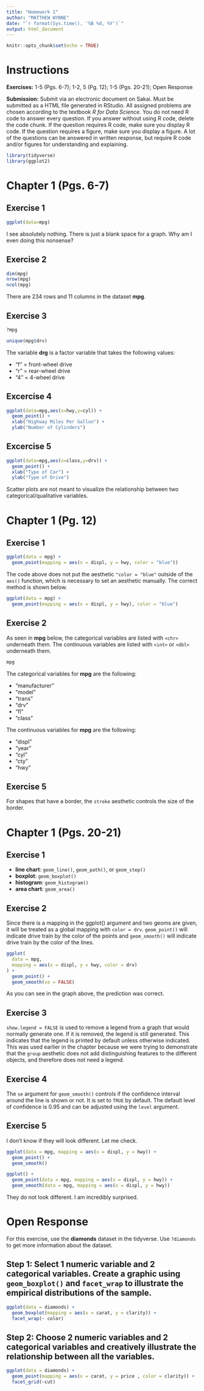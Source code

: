 ```yaml
---
title: "Homework 1"
author: "MATTHEW WYNNE"
date: "`r format(Sys.time(), '%B %d, %Y')`"
output: html_document
---
```


```r
knitr::opts_chunk$set(echo = TRUE)
```

# Instructions

**Exercises:** 1-5 (Pgs. 6-7); 1-2, 5 (Pg. 12); 1-5 (Pgs. 20-21); Open Response

**Submission:** Submit via an electronic document on Sakai. Must be submitted as a HTML file generated in RStudio. All assigned problems are chosen according to the textbook *R for Data Science*. You do not need R code to answer every question. If you answer without using R code, delete the code chunk. If the question requires R code, make sure you display R code. If the question requires a figure, make sure you display a figure. A lot of the questions can be answered in written response, but require R code and/or figures for understanding and explaining.

```r
library(tidyverse)
library(ggplot2)
```

# Chapter 1 (Pgs. 6-7)

##  Exercise 1
```r
ggplot(data=mpg)
```

I see absolutely nothing. There is just a blank space for a graph. Why am I even doing this nonsense?

## Exercise 2
```r
dim(mpg)
nrow(mpg)
ncol(mpg)
```
There are 234 rows and 11 columns in the dataset **mpg**.

##  Exercise 3
```r
?mpg
```

```r
unique(mpg$drv)
```


The variable **drg** is a factor variable that takes the following values:

- "f" = front-wheel drive
- "r" = rear-wheel drive
- "4" = 4-wheel drive

##  Excercise 4
```r
ggplot(data=mpg,aes(x=hwy,y=cyl)) +
  geom_point() + 
  xlab("Highway Miles Per Gallon") +
  ylab("Number of Cylinders")
```


##  Excercise 5
```r
ggplot(data=mpg,aes(x=class,y=drv)) + 
  geom_point() + 
  xlab("Type of Car") +
  ylab("Type of Drive")
```

Scatter plots are not meant to visualize the relationship between two categorical/qualitative variables. 

# Chapter 1 (Pg. 12)

##  Exercise 1

```r
ggplot(data = mpg) +
  geom_point(mapping = aes(x = displ, y = hwy, color = "blue"))
```

The code above does not put the aesthetic `"color = "blue"` outside of the `aes()` function, which is necessary to set an aesthetic manually. The correct method is shown below.
```r
ggplot(data = mpg) +
  geom_point(mapping = aes(x = displ, y = hwy), color = "blue")
```

##  Exercise 2

As seen in **mpg** below, the categorical variables are listed with  `<chr>` underneath them. The continuous variables are listed with `<int>` or `<dbl>` underneath them.
```r
mpg
```

The categorical variables for **mpg** are the following:
  
- "manufacturer"
- "model"
- "trans"
- "drv"
- "fl"
- "class"

The continuous variables for **mpg** are the following:

- "displ"
- "year"
- "cyl"
- "cty"
- "hwy"

##  Exercise 5

For shapes that have a border, the `stroke` aesthetic controls the size of the border.

# Chapter 1 (Pgs. 20-21)

##  Exercise 1

- **line chart**: `geom_line()`, `geom_path()`, or `geom_step()`
- **boxplot**: `geom_boxplot()`
- **histogram**: `geom_histogram()`
- **area chart**: `geom_area()`

##  Exercise 2

Since there is a mapping in the ggplot() argument and two geoms are given, it will be treated as a global mapping with `color = drv`. `geom_point()` will indicate drive train by the color of the points and `geom_smooth()`  will indicate drive train by the color of the lines.

```r
ggplot(
  data = mpg,
  mapping = aes(x = displ, y = hwy, color = drv)
) +
  geom_point() +
  geom_smooth(se = FALSE)
```

As you can see in the graph above, the prediction was correct.

##  Exercise 3

`show.legend = FALSE` is used to remove a legend from a graph that would normally generate one. If it is removed, the legend is still generated. This indicates that the legend is printed by default unless otherwise indicated. This was used earlier in the chapter because we were trying to demonstrate that the `group` aesthetic does not add distinguishing features to the different objects, and therefore does not need a legend.

##  Exercise 4

The `se` argument for `geom_smooth()` controls if the confidence interval around the line is shown or not. It is set to `TRUE` by default. The default level of confidence is 0.95 and can be adjusted using the `level` argument.

##  Exercise 5

I don't know if they will look different. Let me check.

```r
ggplot(data = mpg, mapping = aes(x = displ, y = hwy)) + 
  geom_point() + 
  geom_smooth()

ggplot() + 
  geom_point(data = mpg, mapping = aes(x = displ, y = hwy)) + 
  geom_smooth(data = mpg, mapping = aes(x = displ, y = hwy))
```

They do not look different. I am incredibly surprised.

# Open Response

For this exercise, use the **diamonds** dataset in the tidyverse. Use `?diamonds` to get more information about the dataset.

## Step 1: Select 1 numeric variable and 2 categorical variables. Create a graphic using `geom_boxplot()` and `facet_wrap` to illustrate the empirical distributions of the sample.

```r
ggplot(data = diamonds) +
  geom_boxplot(mapping = aes(x = carat, y = clarity)) +
  facet_wrap(~ color)
```

## Step 2: Choose 2 numeric variables and 2 categorical variables and creatively illustrate the relationship between all the variables. 
```r
ggplot(data = diamonds) +
  geom_point(mapping = aes(x = carat, y = price , color = clarity)) +
  facet_grid(~cut)
```